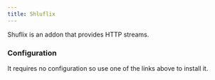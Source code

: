 ```yaml
---
title: Shluflix
---
```



<StremioAddonButtons id="shluflix" manifest="https://shluflix.elfhosted.com/manifest.json" configurable={true} /> 

Shuflix is an addon that provides HTTP streams. 

<h3>Configuration</h3>

It requires no configuration so use one of the links above to install it.